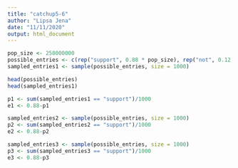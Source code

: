 ```yaml
---
title: "catchup5-6"
author: "Lipsa Jena"
date: "11/11/2020"
output: html_document
---
```


```r
pop_size <- 250000000
possible_entries <- c(rep("support", 0.88 * pop_size), rep("not", 0.12 * pop_size))
sampled_entries1 <- sample(possible_entries, size = 1000)
```

```r
head(possible_entries)
head(sampled_entries1)
```

```r
p1 <- sum(sampled_entries1 == "support")/1000
e1 <- 0.88-p1
```

```r
sampled_entries2 <- sample(possible_entries, size = 1000)
p2 <- sum(sampled_entries2 == "support")/1000
e2 <- 0.88-p2
```
```r
sampled_entries3 <- sample(possible_entries, size = 1000)
p3 <- sum(sampled_entries3 == "support")/1000
e3 <- 0.88-p3
```
